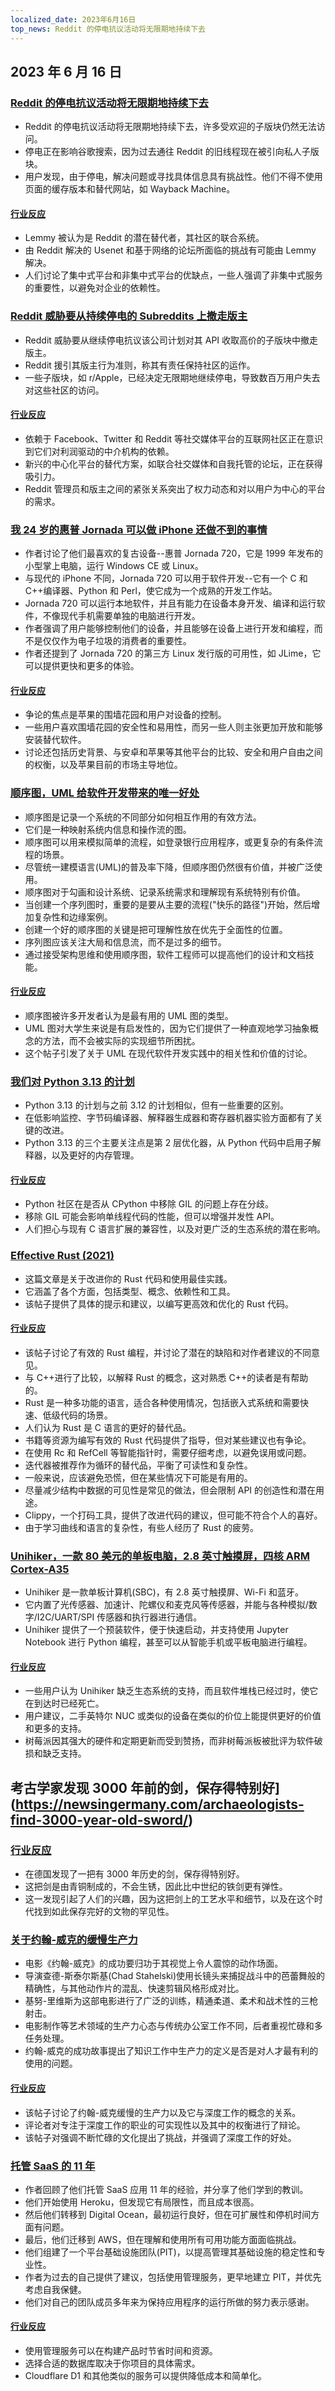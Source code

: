 ```yaml
---
localized_date: 2023年6月16日
top_news: Reddit 的停电抗议活动将无限期地持续下去
---
```




## 2023 年 6 月 16 日

### [Reddit 的停电抗议活动将无限期地持续下去](https://old.reddit.com/r/technology/comments/149zmar/reddits_blackout_protest_is_set_to_continue/)

- Reddit 的停电抗议活动将无限期地持续下去，许多受欢迎的子版块仍然无法访问。
- 停电正在影响谷歌搜索，因为过去通往 Reddit 的旧线程现在被引向私人子版块。
- 用户发现，由于停电，解决问题或寻找具体信息具有挑战性。他们不得不使用页面的缓存版本和替代网站，如 Wayback Machine。

#### [行业反应](http://news.ycombinator.com/item?id=36341941)

- Lemmy 被认为是 Reddit 的潜在替代者，其社区的联合系统。
- 由 Reddit 解决的 Usenet 和基于网络的论坛所面临的挑战有可能由 Lemmy 解决。
- 人们讨论了集中式平台和非集中式平台的优缺点，一些人强调了非集中式服务的重要性，以避免对企业的依赖性。

### [Reddit 威胁要从持续停电的 Subreddits 上撤走版主](https://www.macrumors.com/2023/06/15/reddit-threatens-to-remove-subreddit-moderators/)

- Reddit 威胁要从继续停电抗议该公司计划对其 API 收取高价的子版块中撤走版主。
- Reddit 援引其版主行为准则，称其有责任保持社区的运作。
- 一些子版块，如 r/Apple，已经决定无限期地继续停电，导致数百万用户失去对这些社区的访问。

#### [行业反应](http://news.ycombinator.com/item?id=36347711)

- 依赖于 Facebook、Twitter 和 Reddit 等社交媒体平台的互联网社区正在意识到它们对利润驱动的中介机构的依赖。
- 新兴的中心化平台的替代方案，如联合社交媒体和自我托管的论坛，正在获得吸引力。
- Reddit 管理员和版主之间的紧张关系突出了权力动态和对以用户为中心的平台的需求。

### [我 24 岁的惠普 Jornada 可以做 iPhone 还做不到的事情](https://raymii.org/s/blog/My_24_year_old_HP_Jornada_can_do_things_your_modern_iPhone_still_cant_do.html)

- 作者讨论了他们最喜欢的复古设备--惠普 Jornada 720，它是 1999 年发布的小型掌上电脑，运行 Windows CE 或 Linux。
- 与现代的 iPhone 不同，Jornada 720 可以用于软件开发--它有一个 C 和 C++编译器、Python 和 Perl，使它成为一个成熟的开发工作站。
- Jornada 720 可以运行本地软件，并且有能力在设备本身开发、编译和运行软件，不像现代手机需要单独的电脑进行开发。
- 作者强调了用户能够控制他们的设备，并且能够在设备上进行开发和编程，而不是仅仅作为电子垃圾的消费者的重要性。
- 作者还提到了 Jornada 720 的第三方 Linux 发行版的可用性，如 JLime，它可以提供更快和更多的体验。

#### [行业反应](http://news.ycombinator.com/item?id=36346254)

- 争论的焦点是苹果的围墙花园和用户对设备的控制。
- 一些用户喜欢围墙花园的安全性和易用性，而另一些人则主张更加开放和能够安装替代软件。
- 讨论还包括历史背景、与安卓和苹果等其他平台的比较、安全和用户自由之间的权衡，以及苹果目前的市场主导地位。

### [顺序图，UML 给软件开发带来的唯一好处](https://www.mermaidchart.com/blog/posts/sequence-diagrams-the-good-thing-uml-brought-to-software-development)

- 顺序图是记录一个系统的不同部分如何相互作用的有效方法。
- 它们是一种映射系统内信息和操作流的图。
- 顺序图可以用来模拟简单的流程，如登录银行应用程序，或更复杂的有条件流程的场景。
- 尽管统一建模语言(UML)的普及率下降，但顺序图仍然很有价值，并被广泛使用。
- 顺序图对于勾画和设计系统、记录系统需求和理解现有系统特别有价值。
- 当创建一个序列图时，重要的是要从主要的流程("快乐的路径")开始，然后增加复杂性和边缘案例。
- 创建一个好的顺序图的关键是把可理解性放在优先于全面性的位置。
- 序列图应该关注大局和信息流，而不是过多的细节。
- 通过接受架构思维和使用顺序图，软件工程师可以提高他们的设计和文档技能。

#### [行业反应](http://news.ycombinator.com/item?id=36342931)

- 顺序图被许多开发者认为是最有用的 UML 图的类型。
- UML 图对大学生来说是有启发性的，因为它们提供了一种直观地学习抽象概念的方法，而不会被实际的实现细节所困扰。
- 这个帖子引发了关于 UML 在现代软件开发实践中的相关性和价值的讨论。

### [我们对 Python 3.13 的计划](https://github.com/faster-cpython/ideas/blob/main/3.13/README.md)

- Python 3.13 的计划与之前 3.12 的计划相似，但有一些重要的区别。
- 在低影响监控、字节码编译器、解释器生成器和寄存器机器实验方面都有了关键的改进。
- Python 3.13 的三个主要关注点是第 2 层优化器，从 Python 代码中启用子解释器，以及更好的内存管理。

#### [行业反应](http://news.ycombinator.com/item?id=36339777)

- Python 社区在是否从 CPython 中移除 GIL 的问题上存在分歧。
- 移除 GIL 可能会影响单线程代码的性能，但可以增强并发性 API。
- 人们担心与现有 C 语言扩展的兼容性，以及对更广泛的生态系统的潜在影响。

### [Effective Rust (2021)](https://www.lurklurk.org/effective-rust/)

- 这篇文章是关于改进你的 Rust 代码和使用最佳实践。
- 它涵盖了各个方面，包括类型、概念、依赖性和工具。
- 该帖子提供了具体的提示和建议，以编写更高效和优化的 Rust 代码。

#### [行业反应](http://news.ycombinator.com/item?id=36338529)

- 该帖子讨论了有效的 Rust 编程，并讨论了潜在的缺陷和对作者建议的不同意见。
- 与 C++进行了比较，以解释 Rust 的概念，这对熟悉 C++的读者是有帮助的。
- Rust 是一种多功能的语言，适合各种使用情况，包括嵌入式系统和需要快速、低级代码的场景。
- 人们认为 Rust 是 C 语言的更好的替代品。
- 书籍等资源为编写有效的 Rust 代码提供了指导，但对某些建议也有争论。
- 在使用 Rc 和 RefCell 等智能指针时，需要仔细考虑，以避免误用或问题。
- 迭代器被推荐作为循环的替代品，平衡了可读性和复杂性。
- 一般来说，应该避免恐慌，但在某些情况下可能是有用的。
- 尽量减少结构中数据的可见性是常见的做法，但会限制 API 的创造性和潜在用途。
- Clippy，一个打码工具，提供了改进代码的建议，但可能不符合个人的喜好。
- 由于学习曲线和语言的复杂性，有些人经历了 Rust 的疲劳。

### [Unihiker，一款 80 美元的单板电脑，2.8 英寸触摸屏，四核 ARM Cortex-A35](https://www.unihiker.com/)

- Unihiker 是一款单板计算机(SBC)，有 2.8 英寸触摸屏、Wi-Fi 和蓝牙。
- 它内置了光传感器、加速计、陀螺仪和麦克风等传感器，并能与各种模拟/数字/I2C/UART/SPI 传感器和执行器进行通信。
- Unihiker 提供了一个预装软件，便于快速启动，并支持使用 Jupyter Notebook 进行 Python 编程，甚至可以从智能手机或平板电脑进行编程。

#### [行业反应](http://news.ycombinator.com/item?id=36341287)

- 一些用户认为 Unihiker 缺乏生态系统的支持，而且软件堆栈已经过时，使它在到达时已经死亡。
- 用户建议，二手英特尔 NUC 或类似的设备在类似的价位上能提供更好的价值和更多的支持。
- 树莓派因其强大的硬件和定期更新而受到赞扬，而非树莓派板被批评为软件破损和缺乏支持。

## 考古学家发现 3000 年前的剑，保存得特别好](https://newsingermany.com/archaeologists-find-3000-year-old-sword/)

### [行业反应](http://news.ycombinator.com/item?id=36340671)

- 在德国发现了一把有 3000 年历史的剑，保存得特别好。
- 这把剑是由青铜制成的，不会生锈，因此比中世纪的铁剑更有弹性。
- 这一发现引起了人们的兴趣，因为这把剑上的工艺水平和细节，以及在这个时代找到如此保存完好的文物的罕见性。

### [关于约翰-威克的缓慢生产力](https://calnewport.com/on-the-slow-productivity-of-john-wick/)

- 电影《约翰-威克》的成功要归功于其视觉上令人震惊的动作场面。
- 导演查德-斯泰尔斯基(Chad Stahelski)使用长镜头来捕捉战斗中的芭蕾舞般的精确性，与其他动作片的混乱、快速剪辑风格形成对比。
- 基努-里维斯为这部电影进行了广泛的训练，精通柔道、柔术和战术性的三枪射击。
- 电影制作等艺术领域的生产力心态与传统办公室工作不同，后者重视忙碌和多任务处理。
- 约翰-威克的成功故事提出了知识工作中生产力的定义是否是对人才最有利的使用的问题。

#### [行业反应](http://news.ycombinator.com/item?id=36335104)

- 该帖子讨论了约翰-威克缓慢的生产力以及它与深度工作的概念的关系。
- 评论者对专注于深度工作的职业的可实现性以及其中的权衡进行了辩论。
- 该帖子对强调不断忙碌的文化提出了挑战，并强调了深度工作的好处。

### [托管 SaaS 的 11 年](https://ghiculescu.substack.com/p/11-years-of-hosting-a-saas)

- 作者回顾了他们托管 SaaS 应用 11 年的经验，并分享了他们学到的教训。
- 他们开始使用 Heroku，但发现它有局限性，而且成本很高。
- 然后他们转移到 Digital Ocean，最初运行良好，但在可扩展性和停机时间方面有问题。
- 最后，他们迁移到 AWS，但在理解和使用所有可用功能方面面临挑战。
- 他们组建了一个平台基础设施团队(PIT)，以提高管理其基础设施的稳定性和专业性。
- 作者为过去的自己提供了建议，包括使用管理服务，更早地建立 PIT，并优先考虑自我保健。
- 他们对自己的团队成员多年来为保持应用程序的运行所做的努力表示感谢。

#### [行业反应](http://news.ycombinator.com/item?id=36336748)

- 使用管理服务可以在构建产品时节省时间和资源。
- 选择合适的数据库取决于你项目的具体需求。
- Cloudflare D1 和其他类似的服务可以提供降低成本和简单化。


